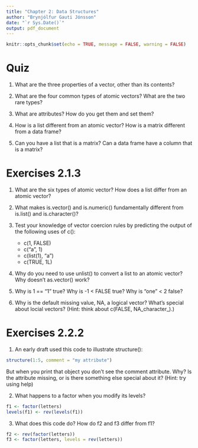 ```yaml
---
title: "Chapter 2: Data Structures"
author: "Brynjólfur Gauti Jónsson"
date: "`r Sys.Date()`"
output: pdf_document
---
```


```r
knitr::opts_chunk$set(echo = TRUE, message = FALSE, warning = FALSE)
```

# Quiz

1. What are the three properties of a vector, other than its contents?

2. What are the four common types of atomic vectors? What are the two rare types?

3. What are attributes? How do you get them and set them?

4. How is a list different from an atomic vector? How is a matrix different from a data frame?

5. Can you have a list that is a matrix? Can a data frame have a column that is a matrix?

# Exercises 2.1.3

1. What are the six types of atomic vector? How does a list differ from an atomic vector?

2. What makes is.vector() and is.numeric() fundamentally different from is.list() and is.character()?

3. Test your knowledge of vector coercion rules by predicting the output of the following uses of c():

      * c(1, FALSE)
      * c("a", 1)
      * c(list(1), "a")
      * c(TRUE, 1L)
      
4. Why do you need to use unlist() to convert a list to an atomic vector? Why doesn't as.vector() work?

5. Why is 1 == "1" true? Why is -1 < FALSE true? Why is "one" < 2 false?

6. Why is the default missing value, NA, a logical vector? What's special about locial vectors? (Hint: think about c(FALSE, NA_character_).)


# Exercises 2.2.2

1. An early draft used this code to illustrate structure():

```r
structure(1:5, comment = "my attribute")
```

But when you print that object you don't see the comment attribute. Why? Is the attribute missing, or is there something else special about it? (Hint: try using help)

2. What happens to a factor when you modify its levels?

```r
f1 <- factor(letters)
levels(f1) <- rev(levels(f1))
```

3. What does this code do? How do f2 and f3 differ from f1?

```r
f2 <- rev(factor(letters))
f3 <- factor(letters, levels = rev(letters))
```

